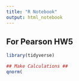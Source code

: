 ```yaml
---
title: "R Notebook"
output: html_notebook
---
```


## For Pearson HW5 ##

```r
library(tidyverse)
```


```r
## Make Calculations ##
qnorm(

```







